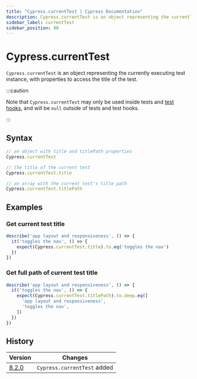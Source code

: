 ```yaml
---
title: "Cypress.currentTest | Cypress Documentation"
description: Cypress.currentTest is an object representing the currently executing test instance, with properties to access the title of the test.
sidebar_label: currentTest
sidebar_position: 90
---
```


<ProductHeading product="app" />

# Cypress.currentTest

`Cypress.currentTest` is an object representing the currently executing test
instance, with properties to access the title of the test.

:::caution

Note that `Cypress.currentTest` may only be used inside tests and
[test hooks](/app/core-concepts/writing-and-organizing-tests#Hooks), and will
be `null` outside of tests and test hooks.

:::

## Syntax

```javascript
// an object with title and titlePath properties
Cypress.currentTest

// the title of the current test
Cypress.currentTest.title

// an array with the current test's title path
Cypress.currentTest.titlePath
```

## Examples

### Get current test title

```javascript
describe('app layout and responsiveness', () => {
  it('toggles the nav', () => {
    expect(Cypress.currentTest.title).to.eq('toggles the nav')
  })
})
```

### Get full path of current test title

```javascript
describe('app layout and responsiveness', () => {
  it('toggles the nav', () => {
    expect(Cypress.currentTest.titlePath).to.deep.eq([
      'app layout and responsiveness',
      'toggles the nav',
    ])
  })
})
```

## History

| Version                                  | Changes                     |
| ---------------------------------------- | --------------------------- |
| [8.2.0](/app/references/changelog#8-2-0) | `Cypress.currentTest` added |

